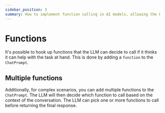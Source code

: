 ```yaml
---
sidebar_position: 3
summary: How to implement function calling in AI models, allowing the LLM to execute functions as part of its response generation.
---
```



# Functions

It's possible to hook up functions that the LLM can decide to call if it thinks it can help with the task at hand. This is done by adding a `function` to the `ChatPrompt`.

<FileCodeBlock
    lang="typescript"
    src="/generated-snippets/ts/tool-calling.snippet.single-function-calling.ts"
/>

## Multiple functions

Additionally, for complex scenarios, you can add multiple functions to the `ChatPrompt`. The LLM will then decide which function to call based on the context of the conversation. The LLM can pick one or more functions to call before returning the final response.

<FileCodeBlock
    lang="typescript"
    src="/generated-snippets/ts/tool-calling.snippet.multiple-function-calling.ts"
/>
